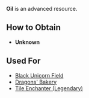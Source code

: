 {{Resource
| name = Oil
| image = N/A
| description = An advanced resource.
}}

'''Oil''' is an advanced resource.

== How to Obtain ==
* '''Unknown'''

== Used For ==
* [[Black Unicorn Field]]
* [[Dragons' Bakery]]
* [[Tile Enchanter (Legendary)]]